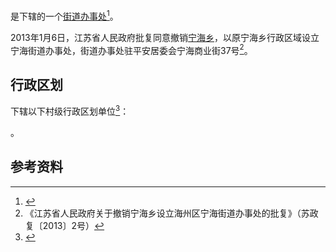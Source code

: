 {{中国乡级行政区|32/07/06/014/000}}

'''{{PAGENAMEBASE}}'''是{{PRC admin/fullname|32/07/06/014/000|3}}下辖的一个[[街道办事处|街道办事处]]<ref>{{PRC admin/ref sgc|{{PRC admin/parent|32/07/06/014/000}}}}</ref>。

2013年1月6日，江苏省人民政府批复同意撤销[[宁海乡_(连云港市)|宁海乡]]，以原宁海乡行政区域设立宁海街道办事处，街道办事处驻平安居委会宁海商业街37号<ref>《江苏省人民政府关于撤销宁海乡设立海州区宁海街道办事处的批复》（苏政复〔2013〕2号）</ref>。

== 行政区划 ==
{{PAGENAMEBASE}}下辖以下村级行政区划单位<ref>{{PRC admin/ref sgc|32/07/06/014/000}}</ref>：

{{PRC admin/children|32/07/06/014/000}}。

== 参考资料 ==
{{reflist}}

{{江苏行政区划小作品}}
{{PRC admin/navcat|32/07/06/014/000}}